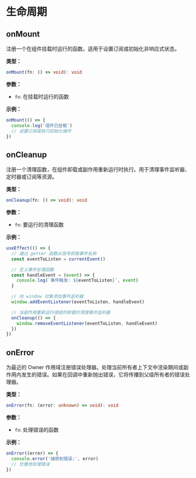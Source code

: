 # 生命周期

## onMount

注册一个在组件挂载时运行的函数。适用于设置订阅或初始化非响应式状态。

**类型：**

```ts
onMount(fn: () => void): void
```

**参数：**

- `fn`: 在挂载时运行的函数

**示例：**

```jsx
onMount(() => {
  console.log('组件已挂载')
  // 设置订阅或执行初始化操作
})
```

## onCleanup

注册一个清理函数，在组件卸载或副作用重新运行时执行。用于清理事件监听器、定时器或订阅等资源。

**类型：**

```ts
onCleanup(fn: () => void): void
```

**参数：**

- `fn`: 要运行的清理函数

**示例：**

```jsx
useEffect(() => {
  // 通过 getter 函数从信号获取事件名称
  const eventToListen = currentEvent()

  // 定义事件处理函数
  const handleEvent = (event) => {
    console.log(`事件触发: ${eventToListen}`, event)
  }

  // 向 window 对象添加事件监听器
  window.addEventListener(eventToListen, handleEvent)

  // 当副作用重新运行或组件卸载时清理事件监听器
  onCleanup(() => {
    window.removeEventListener(eventToListen, handleEvent)
  })
})
```

## onError

为最近的 Owner 作用域注册错误处理器。处理当前所有者上下文中渲染期间或副作用内发生的错误。如果在回调中重新抛出错误，它将传播到父级所有者的错误处理器。

**类型：**

```ts
onError(fn: (error: unknown) => void): void
```

**参数：**

- `fn`: 处理错误的函数

**示例：**

```jsx
onError((error) => {
  console.error('捕获到错误:', error)
  // 优雅地处理错误
})
```
